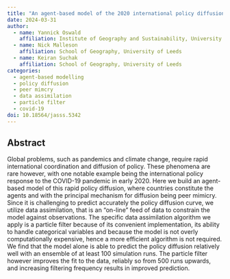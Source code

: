 ```yaml
---
title: "An agent-based model of the 2020 international policy diffusion in response to the COVID-19 pandemic with particle filter"
date: 2024-03-31
author:
  - name: Yannick Oswald
    affiliation: Institute of Geography and Sustainability, University of Lausanne
  - name: Nick Malleson
    affiliation: School of Geography, University of Leeds
  - name: Keiran Suchak
    affiliation: School of Geography, University of Leeds
categories: 
  - agent-based modelling
  - policy diffusion
  - peer mimcry
  - data assimilation
  - particle filter
  - covid-19
doi: 10.18564/jasss.5342 
---
```


## Abstract

Global problems, such as pandemics and climate change, require rapid international coordination and diffusion of policy. These phenomena are rare however, with one notable example being the international policy response to the COVID-19 pandemic in early 2020. Here we build an agent-based model of this rapid policy diffusion, where countries constitute the agents and with the principal mechanism for diffusion being peer mimicry. Since it is challenging to predict accurately the policy diffusion curve, we utilize data assimilation, that is an “on-line” feed of data to constrain the model against observations. The specific data assimilation algorithm we apply is a particle filter because of its convenient implementation, its ability to handle categorical variables and because the model is not overly computationally expensive, hence a more efficient algorithm is not required. We find that the model alone is able to predict the policy diffusion relatively well with an ensemble of at least 100 simulation runs. The particle filter however improves the fit to the data, reliably so from 500 runs upwards, and increasing filtering frequency results in improved prediction.



